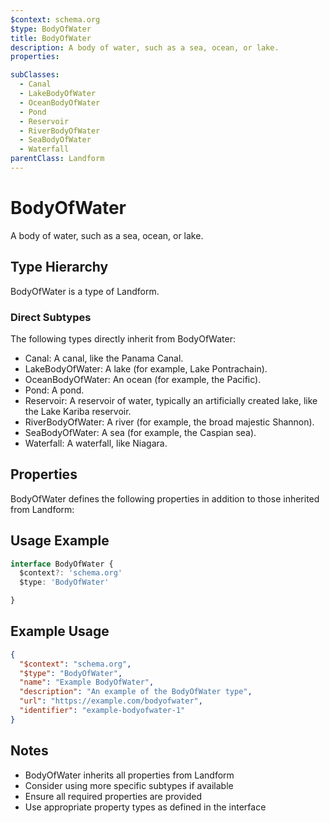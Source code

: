 ```yaml
---
$context: schema.org
$type: BodyOfWater
title: BodyOfWater
description: A body of water, such as a sea, ocean, or lake.
properties:

subClasses:
  - Canal
  - LakeBodyOfWater
  - OceanBodyOfWater
  - Pond
  - Reservoir
  - RiverBodyOfWater
  - SeaBodyOfWater
  - Waterfall
parentClass: Landform
---
```


# BodyOfWater

A body of water, such as a sea, ocean, or lake.

## Type Hierarchy

BodyOfWater is a type of Landform.

### Direct Subtypes

The following types directly inherit from BodyOfWater:

- Canal: A canal, like the Panama Canal.
- LakeBodyOfWater: A lake (for example, Lake Pontrachain).
- OceanBodyOfWater: An ocean (for example, the Pacific).
- Pond: A pond.
- Reservoir: A reservoir of water, typically an artificially created lake, like the Lake Kariba reservoir.
- RiverBodyOfWater: A river (for example, the broad majestic Shannon).
- SeaBodyOfWater: A sea (for example, the Caspian sea).
- Waterfall: A waterfall, like Niagara.

## Properties

BodyOfWater defines the following properties in addition to those inherited from Landform:



## Usage Example

```typescript
interface BodyOfWater {
  $context?: 'schema.org'
  $type: 'BodyOfWater'

}
```

## Example Usage

```json
{
  "$context": "schema.org",
  "$type": "BodyOfWater",
  "name": "Example BodyOfWater",
  "description": "An example of the BodyOfWater type",
  "url": "https://example.com/bodyofwater",
  "identifier": "example-bodyofwater-1"
}
```

## Notes

- BodyOfWater inherits all properties from Landform
- Consider using more specific subtypes if available
- Ensure all required properties are provided
- Use appropriate property types as defined in the interface
